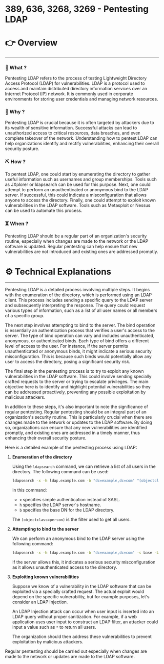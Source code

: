 # 389, 636, 3268, 3269 - Pentesting LDAP


# 👉 Overview

---

### 👀 What ?

Pentesting LDAP refers to the process of testing Lightweight Directory Access Protocol (LDAP) for vulnerabilities. LDAP is a protocol used to access and maintain distributed directory information services over an Internet Protocol (IP) network. It is commonly used in corporate environments for storing user credentials and managing network resources.


### 🧐 Why ?

Pentesting LDAP is crucial because it is often targeted by attackers due to its wealth of sensitive information. Successful attacks can lead to unauthorized access to critical resources, data breaches, and even complete takeover of the network. Understanding how to pentest LDAP can help organizations identify and rectify vulnerabilities, enhancing their overall security posture.


### ⛏️ How ?

To pentest LDAP, one could start by enumerating the directory to gather useful information such as usernames and group memberships. Tools such as JXplorer or ldapsearch can be used for this purpose. Next, one could attempt to perform an unauthenticated or anonymous bind to the LDAP server. If successful, this could indicate a misconfiguration that allows anyone to access the directory. Finally, one could attempt to exploit known vulnerabilities in the LDAP software. Tools such as Metasploit or Nessus can be used to automate this process.


### ⏳ When ?

Pentesting LDAP should be a regular part of an organization's security routine, especially when changes are made to the network or the LDAP software is updated. Regular pentesting can help ensure that new vulnerabilities are not introduced and existing ones are addressed promptly.


# ⚙️ Technical Explanations

---

Pentesting LDAP is a detailed process involving multiple steps. It begins with the enumeration of the directory, which is performed using an LDAP client. This process includes sending a specific query to the LDAP server and subsequently interpreting the response. The query could request various types of information, such as a list of all user names or all members of a specific group.

The next step involves attempting to bind to the server. The bind operation is essentially an authentication process that verifies a user's access to the server. The type of bind operation can vary and includes unauthenticated, anonymous, or authenticated binds. Each type of bind offers a different level of access to the user. For instance, if the server permits unauthenticated or anonymous binds, it might indicate a serious security misconfiguration. This is because such binds would potentially allow any user to access the directory, posing a significant security risk.

The final step in the pentesting process is to try to exploit any known vulnerabilities in the LDAP software. This could involve sending specially crafted requests to the server or trying to escalate privileges. The main objective here is to identify and highlight potential vulnerabilities so they can be addressed proactively, preventing any possible exploitation by malicious attackers.

In addition to these steps, it's also important to note the significance of regular pentesting. Regular pentesting should be an integral part of an organization's security routine. This is particularly crucial when there are changes made to the network or updates to the LDAP software. By doing so, organizations can ensure that any new vulnerabilities are identified promptly, and existing ones are addressed in a timely manner, thus enhancing their overall security posture.

Here is a detailed example of the pentesting process using LDAP:

1. **Enumeration of the directory**
    
    Using the `ldapsearch` command, we can retrieve a list of all users in the directory. The following command can be used:
    
    ```bash
    ldapsearch -x -h ldap.example.com -b "dc=example,dc=com" "(objectclass=person)"
    
    ```
    
    In this command:
    
    - `x` specifies simple authentication instead of SASL.
    - `h` specifies the LDAP server's hostname.
    - `b` specifies the base DN for the LDAP directory.
    
    The `(objectclass=person)` is the filter used to get all users.
    
2. **Attempting to bind to the server**
    
    We can perform an anonymous bind to the LDAP server using the following command:
    
    ```bash
    ldapsearch -x -h ldap.example.com -b "dc=example,dc=com" -s base -LLL -x
    
    ```
    
    If the server allows this, it indicates a serious security misconfiguration as it allows unauthenticated access to the directory.
    
3. **Exploiting known vulnerabilities**
    
    Suppose we know of a vulnerability in the LDAP software that can be exploited via a specially crafted request. The actual exploit would depend on the specific vulnerability, but for example purposes, let's consider an LDAP Injection.
    
    An LDAP Injection attack can occur when user input is inserted into an LDAP query without proper sanitization. For example, if a web application uses user input to construct an LDAP filter, an attacker could input a value such as `*` to return all users.
    
    The organization should then address these vulnerabilities to prevent exploitation by malicious attackers.
    

Regular pentesting should be carried out especially when changes are made to the network or updates are made to the LDAP software.
